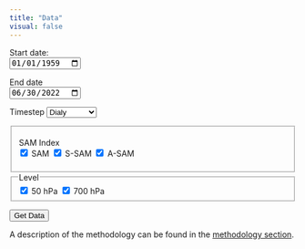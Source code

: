 ```yaml
---
title: "Data"
visual: false
---
```



<form>

  <label for="mindate">Start date:</label><br>
  <input type="date" id="mindate" name="mindate" value="1959-01-01"><br> 
  
  <label for="maxdate">End date</label><br>
  <input type="date" id="maxdate" name="maxdate" value="2022-06-30">
  
  <label for="timestep">Timestep</label> 
  <select name="timestep" id="timestep"> 
    <option value="daily">Dialy</option>
    <option value="monthly">Monthly</option> 
    <option value="seasonally">Seasonally</option> 
  </select>
  
  <fieldset>
    <legend>SAM Index</legend>
    <input type="checkbox" id="SAM" name="term" value="full" checked> 
    <label for="SAM">SAM</label> 
    <input type="checkbox" id="SSAM" name="term" value="sym" checked> 
    <label for="SSAM">S-SAM</label>
    <input type="checkbox" id="ASAM" name="term" value="asym" checked> 
    <label for="ASAM">A-SAM</label>
  
  </fieldset>
  
  <fieldset>
    <legend>Level</legend>
    <input type="checkbox" id="50" name="level" value="50" checked> 
    <label for="50">50 hPa</label>
    <input type="checkbox" id="700" name="level" value="700" checked> 
    <label for="700">700 hPa</label>
  </fieldset>
  
  <input id = "get-data" type="submit" formaction="https://frozen-journey-02456.herokuapp.com/getsam" value="Get Data">

</form>

A description of the methodology can be found in the [methodology section](methodology.qmd).

